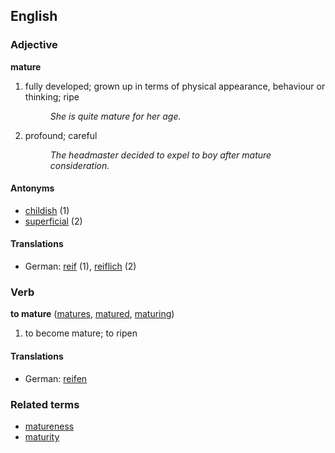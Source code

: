 ==English==

===Adjective===
'''mature'''
# fully developed; grown up in terms of physical appearance, behaviour or thinking; ripe
#:''She is quite mature for her age.''
# profound; careful
#:''The headmaster decided to expel to boy after mature consideration.''

====Antonyms====
*[[childish]] (1)
* [[superficial]] (2)

====Translations====
*German: [[reif]] (1), [[reiflich]] (2)

===Verb===
'''to mature'''  ([[matures]], [[matured]], [[maturing]])
# to become mature; to ripen

====Translations====
*German: [[reifen]]

===Related terms===
*[[matureness]]
*[[maturity]]